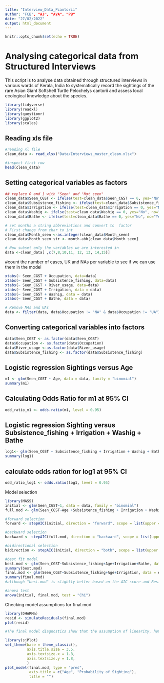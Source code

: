 ```yaml
---
title: "Interview_Data_Pcantorii"
author: "FCB", "AJ", "AVA", "PB"
date: "27/02/2022"
output: html_document
---
```


```r
knitr::opts_chunk$set(echo = TRUE)
```

# Analysing categorical data from Structured Interviews

This script is to analyse data obtained through structured interviews in various wards of Kerala, India to systematically record the sightings of the rare Asian Giant Softshell Turtle Pelochelys cantorii and assess local ecological knowledge about the species.

```r
library(tidyverse)
library(readxl)
library(questionr)
library(ggplot2)
library(scales)
```
## Reading xls file

```r
#reading xl file
clean_data <- read_xlsx("Data/Interviews_master_clean.xlsx")

#inspect first row
head(clean_data)
```
## Setting categorical variables as factors

```r
## replace 0 and 1 with "Seen" and "Not_seen"
clean_data$Seen_CGST <- ifelse(test=clean_data$Seen_CGST == 0, yes="Not_seen", no="Seen")
clean_data$Subsistence_fishing <- ifelse(test=clean_data$Subsistence_fishing == 0, yes="No", no="Yes")
clean_data$Irrigation <- ifelse(test=clean_data$Irrigation == 0, yes="No", no="Yes")
clean_data$Washig <- ifelse(test=clean_data$Washig == 0, yes="No", no="Yes")
clean_data$Bathe <- ifelse(test=clean_data$Bathe == 0, yes="No", no="Yes")

# set months a string abbreviations and convert to  factor
# First change from char to int
clean_data$Month_seen <-as.integer(clean_data$Month_seen)
clean_data$Month_seen_str <- month.abb[clean_data$Month_seen]

# Now subset only the variables we are interested in
data <-clean_data[ ,c(7,8,10,11, 12, 13, 14,15)]
```
#count the number of cases, UK and NAs per variable to see if we can use them in the model
```r
xtabs(~ Seen_CGST + Occupation, data=data) 
xtabs(~ Seen_CGST + Subsistence_fishing, data=data)
xtabs(~ Seen_CGST + River_usage, data=data)
xtabs(~ Seen_CGST + Irrigation, data = data)
xtabs(~ Seen_CGST + Washig, data = data)
xtabs(~ Seen_CGST + Bathe, data = data)

# Remove NAs and UAs
data <- filter(data, data$Occupation != "NA" & data$Occupation != "UA")
```
## Converting categorical variables into factors
```r
data$Seen_CGST <- as.factor(data$Seen_CGST)
data$Occupation <- as.factor(data$Occupation)
data$River_usage <-as.factor(data$River_usage)
data$Subsistence_fishing <- as.factor(data$Subsistence_fishing)
```

## Logistic regression Sightings versus Age
```r
m1 <- glm(Seen_CGST ~ Age, data = data, family = "binomial")
summary(m1)
```
## Calculating Odds Ratio for m1 at 95% CI
```r
odd_ratio_m1 <- odds.ratio(m1, level = 0.95)
```
## Logistic regression Sighting versus Subsistence_fishing + Irrigation + Washig + Bathe
```r
log1<- glm(Seen_CGST ~ Subsistence_fishing + Irrigation + Washig + Bathe, data= data, family = "binomial")
summary(log1)
```
## calculate odds ration for log1 at 95% CI

```r
odd_ratio_log1 <- odds.ratio(log1, level = 0.95)

```

Model selection

```r
library(MASS)
initial <- glm(Seen_CGST~1, data = data, family = "binomial")
full.mod <- glm(Seen_CGST~Age +Subsistence_fishing + Irrigation + Washig + Bathe, data = data, family = "binomial")

#forward selection
forward <- stepAIC(initial, direction = "forward", scope = list(upper = ~Age+Subsistence_fishing+Irrigation+Washig+Bathe, lower=~1))

#backward selection
backward <- stepAIC(full.mod, direction = "backward", scope = list(upper = ~Age+Subsistence_fishing+Irrigation+Washig+Bathe, lower=~1))

#bidirectional selection
bidirection <- stepAIC(initial, direction = "both", scope = list(upper = ~Age+Subsistence_fishing+Irrigation+Washig+Bathe, lower=~1))

#best fit model
best.mod <- glm(Seen_CGST~Subsistence_fishing+Age+Irrigation+Bathe, data = data, family = "binomial")
summary(best.mod)
final.mod <- glm(Seen_CGST~Subsistence_fishing+Age+Irrigation, data = data, family = "binomial")
summary(final.mod)
#although "best.mod" is slightly better based on the AIC score and Residual deviance, bathing was not included in the final model as the number of respondents using the river for bathing was low (n=9) and the respondents using the river for bathing were associated with other activities. Furthermore, bathing was not statistically significant (p>0.05) and adding bathing to the model reduced the AIC by a very small amount (0.72).

#anova test
anova(initial, final.mod, test = "Chi")
```

Checking model assumptions for final.mod

```r
library(DHARMa)
resid <- simulateResiduals(final.mod)
plot(resid)

#The final model diagnostics show that the assumption of linearity, homogeneity of variance and normality is met. 
```

```r
library(sjPlot)
set_theme(base = theme_classic(),
          axis.title.size = 3.5,
          axis.textsize.x = 1.8,
          axis.textsize.y = 1.8,
          )
plot_model(final.mod, type = "pred", 
           axis.title = c("Age", "Probability of Sighting"), 
           title = "")

```

